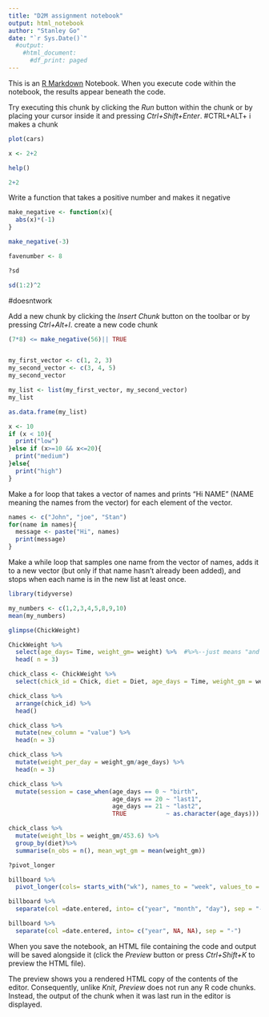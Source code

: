```yaml
---
title: "D2M assignment notebook"
output: html_notebook
author: "Stanley Go"
date: "`r Sys.Date()`"
  #output: 
    #html_document:
      #df_print: paged
---
```


This is an [R Markdown](http://rmarkdown.rstudio.com) Notebook. When you execute code within the notebook, the results appear beneath the code. 

Try executing this chunk by clicking the *Run* button within the chunk or by placing your cursor inside it and pressing *Ctrl+Shift+Enter*. 
#CTRL+ALT+ i makes a chunk 
```r
plot(cars)
```
```r
x <- 2+2
```
```r
help()
```


```r
2+2
```
Write a function that takes a positive number and makes it negative
```r
make_negative <- function(x){
  abs(x)*(-1)
}
```
```r
make_negative(-3)
```

```r
favenumber <- 8
```
```r
?sd

```
```r
sd(1:2)^2
```
#doesntwork
 
Add a new chunk by clicking the *Insert Chunk* button on the toolbar or by pressing *Ctrl+Alt+I*.
create a new code chunk 
```r
(7*8) <= make_negative(56)|| TRUE



```

```r
my_first_vector <- c(1, 2, 3)
my_second_vector <- c(3, 4, 5)
my_second_vector 
```
```r
my_list <- list(my_first_vector, my_second_vector)
my_list
```
```r
as.data.frame(my_list)
```
```r
x <- 10
if (x < 10){
  print("low")
}else if (x>=10 && x<=20){
  print("medium")
}else{
  print("high")
}

```
Make a for loop that takes a vector of names and prints “Hi NAME” (NAME meaning the names from the vector) for each element of the vector.

```r
names <- c("John", "joe", "Stan")
for(name in names){
  message <- paste("Hi", names)
  print(message)
}

```
Make a while loop that samples one name from the vector of names, adds it to a new vector (but only if that name hasn’t already been added), and stops when each name is in the new list at least once.

```r
library(tidyverse)

```
```r
my_numbers <- c(1,2,3,4,5,8,9,10)
mean(my_numbers)

```
```r
glimpse(ChickWeight)

ChickWeight %>%
  select(age_days= Time, weight_gm= weight) %>%  #%>%--just means "and then"
  head( n = 3)
```
```r
chick_class <- ChickWeight %>%
  select(chick_id = Chick, diet = Diet, age_days = Time, weight_gm = weight)
```
```r
chick_class %>%
  arrange(chick_id) %>%
  head()
```
```r
chick_class %>%
  mutate(new_column = "value") %>%
  head(n = 3)
```
```r
chick_class %>%
  mutate(weight_per_day = weight_gm/age_days) %>%
  head(n = 3)
```

```r
chick_class %>%
  mutate(session = case_when(age_days == 0 ~ "birth",
                             age_days == 20 ~ "last1",
                             age_days == 21 ~ "last2",
                             TRUE           ~ as.character(age_days)))
```
```r
chick_class %>%
  mutate(weight_lbs = weight_gm/453.6) %>%
  group_by(diet)%>%
  summarise(n_obs = n(), mean_wgt_gm = mean(weight_gm))
```
```r
?pivot_longer
```
```r
billboard %>%
  pivot_longer(cols= starts_with("wk"), names_to = "week", values_to = "rank", names_transform = list(week = parse_number)) #or names_prefix = "wk"
```
```r
billboard %>%
  separate(col =date.entered, into= c("year", "month", "day"), sep = "-")
```
```r
billboard %>%
  separate(col =date.entered, into= c("year", NA, NA), sep = "-")
```

When you save the notebook, an HTML file containing the code and output will be saved alongside it (click the *Preview* button or press *Ctrl+Shift+K* to preview the HTML file).

The preview shows you a rendered HTML copy of the contents of the editor. Consequently, unlike *Knit*, *Preview* does not run any R code chunks. Instead, the output of the chunk when it was last run in the editor is displayed.
